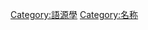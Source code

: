 {{Commons category|Eponyms}}
{{Wiktionary|eponym}}

[[Category:語源學|Category:語源學]]
[[Category:名称|Category:名称]]